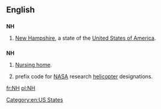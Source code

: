 {{also|nH}}
==English==

==={{abbreviation}}===
'''NH'''

# {{US}} [[New Hampshire]], a state of the [[United States of America]].

==={{initialism}}===
'''NH'''

# [[nursing home|Nursing home]].
# {{US|aviation}} prefix code for [[NASA]] research [[helicopter]] designations.

[[Category:en:US States]]

[[fr:NH]]
[[pl:NH]]